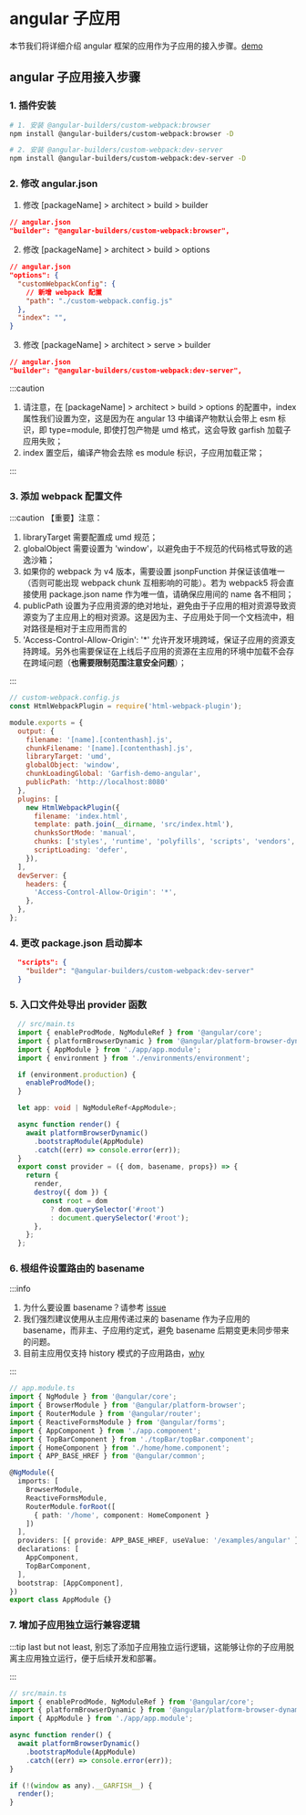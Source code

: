 # angular 子应用
本节我们将详细介绍 angular 框架的应用作为子应用的接入步骤。[demo](https://github.com/modern-js-dev/garfish/tree/main/dev/app-angular)

## angular 子应用接入步骤

### 1. 插件安装

```bash npm2yarn
# 1. 安装 @angular-builders/custom-webpack:browser
npm install @angular-builders/custom-webpack:browser -D

# 2. 安装 @angular-builders/custom-webpack:dev-server
npm install @angular-builders/custom-webpack:dev-server -D
```

### 2. 修改 angular.json
1. 修改 [packageName] > architect > build > builder
```json
// angular.json
"builder": "@angular-builders/custom-webpack:browser",
```
2. 修改 [packageName] > architect > build > options
```json
// angular.json
"options": {
  "customWebpackConfig": {
    // 新增 webpack 配置
    "path": "./custom-webpack.config.js"
  },
  "index": "",
}
```
3. 修改 [packageName] > architect > serve > builder
```json
// angular.json
"builder": "@angular-builders/custom-webpack:dev-server",
```
:::caution
1. 请注意，在 [packageName] > architect > build > options 的配置中，index 属性我们设置为空，这是因为在 angular 13 中编译产物默认会带上 esm 标识，即 type=module, 即使打包产物是 umd 格式，这会导致 garfish 加载子应用失败；
2. index 置空后，编译产物会去除 es module 标识，子应用加载正常；

:::


### 3. 添加 webpack 配置文件

:::caution 【重要】注意：
1. libraryTarget 需要配置成 umd 规范；
2. globalObject 需要设置为 'window'，以避免由于不规范的代码格式导致的逃逸沙箱；
3. 如果你的 webpack 为 v4 版本，需要设置 jsonpFunction 并保证该值唯一（否则可能出现 webpack chunk 互相影响的可能）。若为 webpack5 将会直接使用 package.json name 作为唯一值，请确保应用间的 name 各不相同；
4. publicPath 设置为子应用资源的绝对地址，避免由于子应用的相对资源导致资源变为了主应用上的相对资源。这是因为主、子应用处于同一个文档流中，相对路径是相对于主应用而言的
5. 'Access-Control-Allow-Origin': '*' 允许开发环境跨域，保证子应用的资源支持跨域。另外也需要保证在上线后子应用的资源在主应用的环境中加载不会存在跨域问题（**也需要限制范围注意安全问题**）；

:::

```js
// custom-webpack.config.js
const HtmlWebpackPlugin = require('html-webpack-plugin');

module.exports = {
  output: {
    filename: '[name].[contenthash].js',
    chunkFilename: '[name].[contenthash].js',
    libraryTarget: 'umd',
    globalObject: 'window',
    chunkLoadingGlobal: 'Garfish-demo-angular',
    publicPath: 'http://localhost:8080'
  },
  plugins: [
    new HtmlWebpackPlugin({
      filename: 'index.html',
      template: path.join(__dirname, 'src/index.html'),
      chunksSortMode: 'manual',
      chunks: ['styles', 'runtime', 'polyfills', 'scripts', 'vendors', 'main'],
      scriptLoading: 'defer',
    }),
  ],
  devServer: {
    headers: {
      'Access-Control-Allow-Origin': '*',
    },
  },
};

```

### 4. 更改 package.json 启动脚本
```json
  "scripts": {
    "builder": "@angular-builders/custom-webpack:dev-server"
  }
```

### 5. 入口文件处导出 provider 函数
```ts
  // src/main.ts
  import { enableProdMode, NgModuleRef } from '@angular/core';
  import { platformBrowserDynamic } from '@angular/platform-browser-dynamic';
  import { AppModule } from './app/app.module';
  import { environment } from './environments/environment';

  if (environment.production) {
    enableProdMode();
  }

  let app: void | NgModuleRef<AppModule>;

  async function render() {
    await platformBrowserDynamic()
      .bootstrapModule(AppModule)
      .catch((err) => console.error(err));
  }
  export const provider = ({ dom, basename, props}) => {
    return {
      render,
      destroy({ dom }) {
        const root = dom
          ? dom.querySelector('#root')
          : document.querySelector('#root');
      },
    };
  };
```

### 6. 根组件设置路由的 basename
:::info
1. 为什么要设置 basename？请参考 [issue](../../issues/childApp.md#子应用拿到-basename-的作用)
2. 我们强烈建议使用从主应用传递过来的 basename 作为子应用的 basename，而非主、子应用约定式，避免 basename 后期变更未同步带来的问题。
3. 目前主应用仅支持 history 模式的子应用路由，[why](../../issues/childApp.md#为什么主应用仅支持-history-模式)

:::
```ts
// app.module.ts
import { NgModule } from '@angular/core';
import { BrowserModule } from '@angular/platform-browser';
import { RouterModule } from '@angular/router';
import { ReactiveFormsModule } from '@angular/forms';
import { AppComponent } from './app.component';
import { TopBarComponent } from './topBar/topBar.component';
import { HomeComponent } from './home/home.component';
import { APP_BASE_HREF } from '@angular/common';

@NgModule({
  imports: [
    BrowserModule,
    ReactiveFormsModule,
    RouterModule.forRoot([
      { path: '/home', component: HomeComponent }
    ])
  ],
  providers: [{ provide: APP_BASE_HREF, useValue: '/examples/angular' }],
  declarations: [
    AppComponent,
    TopBarComponent,
  ],
  bootstrap: [AppComponent],
})
export class AppModule {}
```

### 7. 增加子应用独立运行兼容逻辑
:::tip
last but not least, 别忘了添加子应用独立运行逻辑，这能够让你的子应用脱离主应用独立运行，便于后续开发和部署。

:::

```js
// src/main.ts
import { enableProdMode, NgModuleRef } from '@angular/core';
import { platformBrowserDynamic } from '@angular/platform-browser-dynamic';
import { AppModule } from './app/app.module';

async function render() {
  await platformBrowserDynamic()
    .bootstrapModule(AppModule)
    .catch((err) => console.error(err));
}

if (!(window as any).__GARFISH__) {
  render();
}
```
